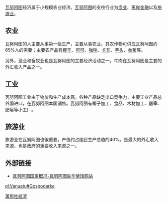 [[瓦努阿图|瓦努阿图]]经济属于小规模农业经济。[[瓦努阿图|瓦努阿图]]的支柱行业为[[渔业|渔业]]、[[离岸金融|离岸金融]]以及[[旅游业|旅游业]]。


== 农业 ==

瓦努阿图的人主要从事第一级生产，主要从事农业，其农作物可供应瓦努阿图约65%人的需要；主要农产品有[[椰干|椰干]]、[[可可|可可]]、[[咖啡|咖啡]]、[[卡瓦|卡瓦]]、[[芋头|芋头]]、[[香蕉|香蕉]]等。

另外，渔业和畜牧业也是瓦努阿图的主要经济活动之一。牛肉在瓦努阿图是主要的外汇收入产品之一。


== 工业 ==

瓦努阿图工业由于物价和生产成本高，各种产品缺乏出口竞争力，主要工业产品总外国进口，在瓦努阿图本国销售。瓦努阿图有椰子加工、食品、木材加工、屠宰、肥皂等小工厂。

== 旅游业 ==

旅游业在瓦努阿图也很重要，产值约占国民生产总值的40%。是最大的外汇收入来源，也是政府的重要收入来源之一。


== 外部链接 ==

*[https://web.archive.org/web/20090307163653/http://www.vanuatuembassy.org.cn/fund.asp 瓦努阿图国家概况-瓦努阿图驻华使馆网站]

{{大洋洲题目|经济}}

[[Category:萬那杜經濟|]]

[[pl:Vanuatu#Gospodarka|pl:Vanuatu#Gospodarka]]